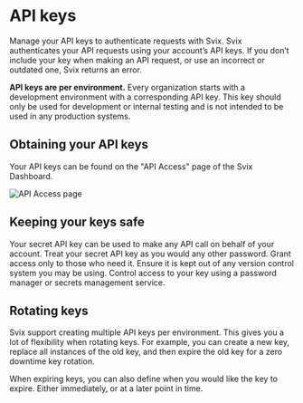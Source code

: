 # API keys

Manage your API keys to authenticate requests with Svix.
Svix authenticates your API requests using your account’s API keys. If you don’t include your key when making an API request, or use an incorrect or outdated one, Svix returns an error.

**API keys are per environment.** Every organization starts with a development environment with a corresponding API key. This key should only be used for development or internal testing and is not intended to be used in any production systems.

## Obtaining your API keys

Your API keys can be found on the "API Access" page of the Svix Dashboard.

![API Access page](./img/api-access-page.png)

## Keeping your keys safe

Your secret API key can be used to make any API call on behalf of your account. Treat your secret API key as you would any other password. Grant access only to those who need it. Ensure it is kept out of any version control system you may be using. Control access to your key using a password manager or secrets management service.

## Rotating keys

Svix support creating multiple API keys per environment. This gives you a lot of flexibility when rotating keys. For example, you can create a new key, replace all instances of the old key, and then expire the old key for a zero downtime key rotation.

When expiring keys, you can also define when you would like the key to expire. Either immediately, or at a later point in time.
